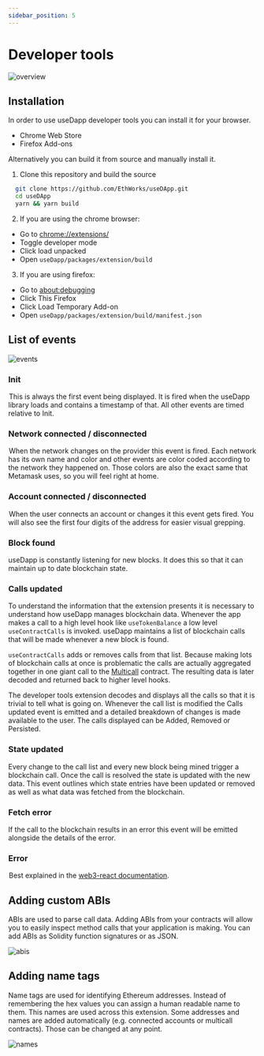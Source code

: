 ```yaml
---
sidebar_position: 5
---
```


# Developer tools

![overview](images/developer-tools-overview.png)

## Installation

In order to use useDapp developer tools you can install it for your browser.

- Chrome Web Store
- Firefox Add-ons

Alternatively you can build it from source and manually install it.

1. Clone this repository and build the source

```bash
  git clone https://github.com/EthWorks/useDApp.git
  cd useDApp
  yarn && yarn build
```

2. If you are using the chrome browser:
  - Go to [chrome://extensions/](chrome://extensions/)
  - Toggle developer mode
  - Click load unpacked
  - Open `useDapp/packages/extension/build`

3. If you are using firefox:
  - Go to [about:debugging](about:debugging)
  - Click This Firefox
  - Click Load Temporary Add-on
  - Open `useDapp/packages/extension/build/manifest.json`

## List of events

![events](images/developer-tools-events.gif)

### Init

 This is always the first event being displayed. It is fired when the useDapp library loads and contains a timestamp of that. All other events are timed relative to Init.

### Network connected / disconnected 

 When the network changes on the provider this event is fired. Each network has its own name and color and other events are color coded according to the network they happened on. Those colors are also the exact same that Metamask uses, so you will feel right at home.

### Account connected / disconnected 

 When the user connects an account or changes it this event gets fired. You will also see the first four digits of the address for easier visual grepping.

### Block found

useDapp is constantly listening for new blocks. It does this so that it can maintain up to date blockchain state.

### Calls updated

To understand the information that the extension presents it is necessary to understand how useDapp manages blockchain data. Whenever the app makes a call to a high level hook like ``useTokenBalance`` a low level ``useContractCalls`` is invoked. useDapp maintains a list of blockchain calls that will be made whenever a new block is found. 

``useContractCalls`` adds or removes calls from that list. Because making lots of blockchain calls at once is problematic the calls are actually aggregated together in one giant call to the [Multicall](https://github.com/makerdao/multicall) contract. The resulting data is later decoded and returned back to higher level hooks.

The developer tools extension decodes and displays all the calls so that it is trivial to tell what is going on. Whenever the call list is modified the Calls updated event is emitted and a detailed breakdown of changes is made available to the user. The calls displayed can be Added, Removed or Persisted.

### State updated

Every change to the call list and every new block being mined trigger a blockchain call. Once the call is resolved the state is updated with the new data. This event outlines which state entries have been updated or removed as well as what data was fetched from the blockchain.

### Fetch error

If the call to the blockchain results in an error this event will be emitted alongside the details of the error.

### Error 

 Best explained in the [web3-react documentation](https://github.com/NoahZinsmeister/web3-react/tree/v6/docs#understanding-error-bubbling).

## Adding custom ABIs

ABIs are used to parse call data. Adding ABIs from your contracts will allow you to easily inspect method calls that your application is making. You can add ABIs as Solidity function signatures or as JSON.

![abis](images/developer-tools-abis.png)

## Adding name tags

Name tags are used for identifying Ethereum addresses. Instead of remembering the hex values you can assign a human readable name to them. This names are used across this extension. Some addresses and names are added automatically (e.g. connected accounts or multicall contracts). Those can be changed at any point.

![names](images/developer-tools-names.png)
